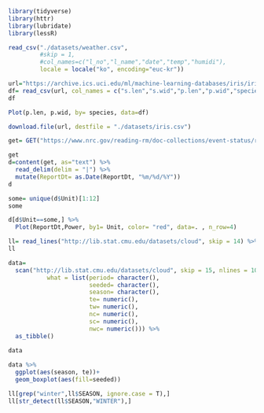 ```r
library(tidyverse)
library(httr)
library(lubridate)
library(lessR)
```


```r
read_csv("./datasets/weather.csv",
         #skip = 1,
         #col_names=c("l_no","l_name","date","temp","humidi"),
         locale = locale("ko", encoding="euc-kr"))
```

```r
url="https://archive.ics.uci.edu/ml/machine-learning-databases/iris/iris.data"
df= read_csv(url, col_names = c("s.len","s.wid","p.len","p.wid","species"))
df
```
```r
Plot(p.len, p.wid, by= species, data=df)
```
```r
download.file(url, destfile = "./datasets/iris.csv")
```
```r
get= GET("https://www.nrc.gov/reading-rm/doc-collections/event-status/reactor-status/powerreactorstatusforlast365days.txt")
```

```r
get
d=content(get, as="text") %>% 
  read_delim(delim = "|") %>% 
  mutate(ReportDt= as.Date(ReportDt, "%m/%d/%Y"))
d
```

```r
some= unique(d$Unit)[1:12]
some
```
```r
d[d$Unit==some,] %>% 
  Plot(ReportDt,Power, by1= Unit, color= "red", data=. , n_row=4)
```
```r
ll= read_lines("http://lib.stat.cmu.edu/datasets/cloud", skip = 14) %>% read_table()
ll
```


```r
data= 
  scan("http://lib.stat.cmu.edu/datasets/cloud", skip = 15, nlines = 108,
           what = list(period= character(),
                       seeded= character(),
                       season= character(),
                       te= numeric(),
                       tw= numeric(),
                       nc= numeric(),
                       sc= numeric(),
                       nwc= numeric())) %>% 
  as_tibble()
  
data
```

```r
data %>% 
  ggplot(aes(season, te))+
  geom_boxplot(aes(fill=seeded))
```

```r
ll[grep("winter",ll$SEASON, ignore.case = T),]
ll[str_detect(ll$SEASON,"WINTER"),]
```








































